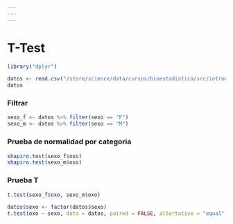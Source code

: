 ```yaml
---
---
---
```


# T-Test

```r
library("dplyr")
```


```r
datos <- read.csv("/store/science/data/cursos/bioestadistica/src/introduccion/db_sim_g_ng_c.csv")
datos

```

### Filtrar

```r
sexo_f <- datos %>% filter(sexo == "F")
sexo_m <- datos %>% filter(sexo == "M")
```

### Prueba de normalidad por categoria
```r
shapiro.test(sexo_f$oxo)
shapiro.test(sexo_m$oxo)
```

### Prueba T
```r
t.test(sexo_f$oxo, sexo_m$oxo)
```


```r
datos$sexo <- factor(datos$sexo)
t.test(oxo ~ sexo, data = datos, paired = FALSE, altertative = "equal")
```


